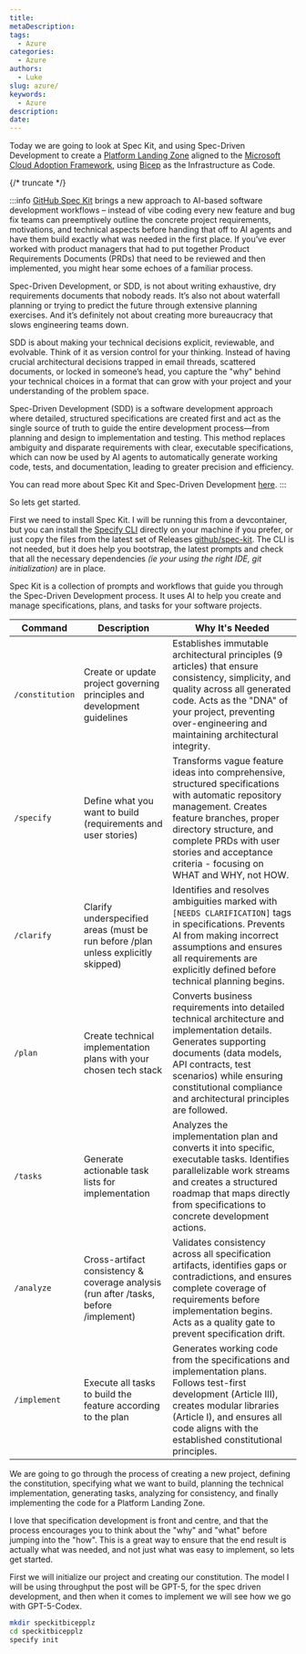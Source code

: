 ```yaml
---
title:
metaDescription: 
tags:
  - Azure
categories:
  - Azure
authors:
  - Luke
slug: azure/
keywords:
  - Azure
description:
date:
---
```


Today we are going to look at  Spec Kit, and using Spec-Driven Development to create a [Platform Landing Zone](https://learn.microsoft.com/azure/cloud-adoption-framework/ready/?WT.mc_id=AZ-MVP-5004796#platform-landing-zone) aligned to the [Microsoft Cloud Adoption Framework](https://learn.microsoft.com/azure/cloud-adoption-framework/overview?WT.mc_id=AZ-MVP-5004796), using [Bicep](https://learn.microsoft.com/azure/azure-resource-manager/bicep/overview?tabs=bicep&WT.mc_id=AZ-MVP-5004796) as the Infrastructure as Code.

{/* truncate */}

:::info
[GitHub Spec Kit](https://github.com/github/spec-kit) brings a new approach to AI-based software development workflows – instead of vibe coding every new feature and bug fix teams can preemptively outline the concrete project requirements, motivations, and technical aspects before handing that off to AI agents and have them build exactly what was needed in the first place. If you’ve ever worked with product managers that had to put together Product Requirements Documents (PRDs) that need to be reviewed and then implemented, you might hear some echoes of a familiar process.

Spec-Driven Development, or SDD, is not about writing exhaustive, dry requirements documents that nobody reads. It’s also not about waterfall planning or trying to predict the future through extensive planning exercises. And it’s definitely not about creating more bureaucracy that slows engineering teams down.

SDD is about making your technical decisions explicit, reviewable, and evolvable. Think of it as version control for your thinking. Instead of having crucial architectural decisions trapped in email threads, scattered documents, or locked in someone’s head, you capture the "why" behind your technical choices in a format that can grow with your project and your understanding of the problem space.

Spec-Driven Development (SDD) is a software development approach where detailed, structured specifications are created first and act as the single source of truth to guide the entire development process—from planning and design to implementation and testing. This method replaces ambiguity and disparate requirements with clear, executable specifications, which can now be used by AI agents to automatically generate working code, tests, and documentation, leading to greater precision and efficiency. 

You can read more about Spec Kit and Spec-Driven Development [here](https://github.com/github/spec-kit/blob/main/spec-driven.md).
:::

So lets get started.

First we need to install Spec Kit. I will be running this from a devcontainer, but you can install the [Specify CLI](https://github.com/github/spec-kit#1-install-specify) directly on your machine if you prefer, or just copy the files from the latest set of Releases [github/spec-kit](https://github.com/github/spec-kit/releases). The CLI is not needed, but it does help you bootstrap, the latest prompts and check that all the necessary dependencies _(ie your using the right IDE, git initialization)_ are in place.

Spec Kit is a collection of prompts and workflows that guide you through the Spec-Driven Development process. It uses AI to help you create and manage specifications, plans, and tasks for your software projects.

| Command | Description | Why It's Needed |
|---------|-------------|-----------------|
| `/constitution` | Create or update project governing principles and development guidelines | Establishes immutable architectural principles (9 articles) that ensure consistency, simplicity, and quality across all generated code. Acts as the "DNA" of your project, preventing over-engineering and maintaining architectural integrity. |
| `/specify` | Define what you want to build (requirements and user stories) | Transforms vague feature ideas into comprehensive, structured specifications with automatic repository management. Creates feature branches, proper directory structure, and complete PRDs with user stories and acceptance criteria - focusing on WHAT and WHY, not HOW. |
| `/clarify` | Clarify underspecified areas (must be run before /plan unless explicitly skipped) | Identifies and resolves ambiguities marked with `[NEEDS CLARIFICATION]` tags in specifications. Prevents AI from making incorrect assumptions and ensures all requirements are explicitly defined before technical planning begins. |
| `/plan` | Create technical implementation plans with your chosen tech stack | Converts business requirements into detailed technical architecture and implementation details. Generates supporting documents (data models, API contracts, test scenarios) while ensuring constitutional compliance and architectural principles are followed. |
| `/tasks` | Generate actionable task lists for implementation | Analyzes the implementation plan and converts it into specific, executable tasks. Identifies parallelizable work streams and creates a structured roadmap that maps directly from specifications to concrete development actions. |
| `/analyze` | Cross-artifact consistency & coverage analysis (run after /tasks, before /implement) | Validates consistency across all specification artifacts, identifies gaps or contradictions, and ensures complete coverage of requirements before implementation begins. Acts as a quality gate to prevent specification drift. |
| `/implement` | Execute all tasks to build the feature according to the plan | Generates working code from the specifications and implementation plans. Follows test-first development (Article III), creates modular libraries (Article I), and ensures all code aligns with the established constitutional principles. |

We are going to go through the process of creating a new project, defining the constitution, specifying what we want to build, planning the technical implementation, generating tasks, analyzing for consistency, and finally implementing the code for a Platform Landing Zone.

I love that specification development is front and centre, and that the process encourages you to think about the "why" and "what" before jumping into the "how". This is a great way to ensure that the end result is actually what was needed, and not just what was easy to implement, so lets get started.

First we will initialize our project and creating our constitution. The model I will be using throughput the post will be GPT-5, for the spec driven development, and then when it comes to implement we will see how we go with GPT-5-Codex.

```bash
mkdir speckitbicepplz
cd speckitbicepplz
specify init
```

